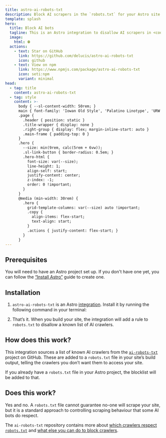 ```yaml
---
title: astro-ai-robots-txt
description: Block AI scrapers in the `robots.txt` for your Astro site
template: splash
hero:
  title: Block AI bots
  tagline: This is an Astro integration to disallow AI scrapers in <code>robots.txt</code>
  image:
    html: ⛔️
  actions:
    - text: Star on GitHub
      link: https://github.com/delucis/astro-ai-robots-txt
      icon: github
    - text: View on npm
      link: https://www.npmjs.com/package/astro-ai-robots-txt
      icon: seti:npm
      variant: minimal
head:
  - tag: title
    content: astro-ai-robots-txt
  - tag: style
    content: >-
      body { --sl-content-width: 50rem; }
      main { font-family: 'Iowan Old Style', 'Palatino Linotype', 'URW Palladio L', P052, serif; }
      .page {
        .header { position: static }
        .title-wrapper { display: none }
        .right-group { display: flex; margin-inline-start: auto }
        .main-frame { padding-top: 0 }
      }
      .hero {
        --size: min(9rem, calc(5rem + 6vw));
        .sl-link-button { border-radius: 0.5em; }
        .hero-html {
          font-size: var(--size);
          line-height: 1;
          align-self: start;
          justify-content: center;
          z-index: -1;
          order: 0 !important;
        }
      }
      @media (min-width: 30rem) {
        .hero {
          grid-template-columns: var(--size) auto !important;
          .copy {
            align-items: flex-start;
            text-align: start;
          }
          .actions { justify-content: flex-start; }
        }
      }
---
```


## Prerequisites

You will need to have an Astro project set up.
If you don't have one yet, you can follow the [“Install Astro”](https://docs.astro.build/en/install-and-setup/) guide to create one.

## Installation


<Steps>

1. `astro-ai-robots-txt` is an Astro [integration](https://docs.astro.build/en/guides/integrations-guide/).
   Install it by running the following command in your terminal:

   <PackageManagers type="exec" pkg="astro" args="add astro-ai-robots-txt" />

2. That’s it.
   When you build your site, the integration will add a rule to `robots.txt` to disallow a known list of AI crawlers.

</Steps>

## How does this work?

This integration sources a list of known AI crawlers from the [`ai-robots-txt`](https://github.com/ai-robots-txt/ai.robots.txt/) project on GitHub.
These are added to a `robots.txt` file in your site’s build output, telling the crawlers you don’t want them to access your site.

If you already have a `robots.txt` file in your Astro project, the blocklist will be added to that.

## Does this work?

Yes and no.
A `robots.txt` file cannot guarantee no-one will scrape your site, but it is a standard approach to controlling scraping behaviour that some AI bots do respect.

The `ai-robots-txt` repository contains more about [which crawlers respect `robots.txt`](https://github.com/ai-robots-txt/ai.robots.txt/blob/main/table-of-bot-metrics.md) and [what else you can do to block crawlers](https://github.com/ai-robots-txt/ai.robots.txt/blob/main/FAQ.md#what-can-we-do-if-a-bot-doesnt-respect-robotstxt).
